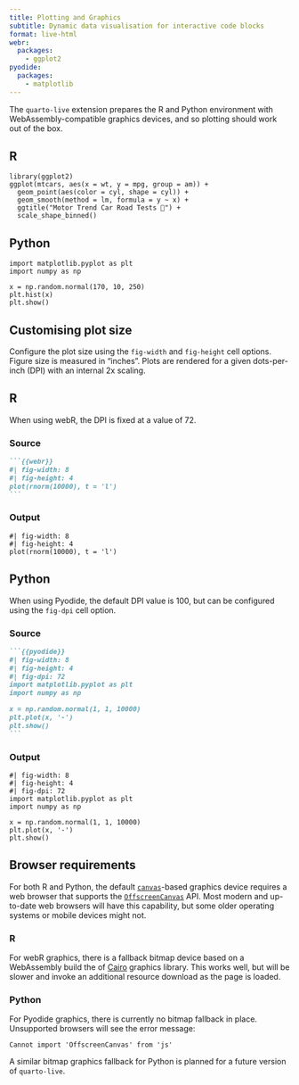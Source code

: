 ```yaml
---
title: Plotting and Graphics
subtitle: Dynamic data visualisation for interactive code blocks
format: live-html
webr:
  packages:
    - ggplot2
pyodide:
  packages:
    - matplotlib
---
```


The `quarto-live` extension prepares the R and Python environment with WebAssembly-compatible graphics devices, and so plotting should work out of the box.

::: {.panel-tabset}

## R

```webr
library(ggplot2)
ggplot(mtcars, aes(x = wt, y = mpg, group = am)) +
  geom_point(aes(color = cyl, shape = cyl)) +
  geom_smooth(method = lm, formula = y ~ x) +
  ggtitle("Motor Trend Car Road Tests 🚀") +
  scale_shape_binned()
```

## Python

```pyodide
import matplotlib.pyplot as plt
import numpy as np

x = np.random.normal(170, 10, 250)
plt.hist(x)
plt.show()
```

:::

## Customising plot size

Configure the plot size using the `fig-width` and `fig-height` cell options. Figure size is measured in "inches". Plots are rendered for a given dots-per-inch (DPI) with an internal 2x scaling.

::: {.panel-tabset}

## R

When using webR, the DPI is fixed at a value of 72.

### Source

````markdown
```{{webr}}
#| fig-width: 8
#| fig-height: 4
plot(rnorm(10000), t = 'l')
```
````

### Output

```webr
#| fig-width: 8
#| fig-height: 4
plot(rnorm(10000), t = 'l')
```

## Python

When using Pyodide, the default DPI value is 100, but can be configured using the `fig-dpi` cell option. 

### Source

````markdown
```{{pyodide}}
#| fig-width: 8
#| fig-height: 4
#| fig-dpi: 72
import matplotlib.pyplot as plt
import numpy as np

x = np.random.normal(1, 1, 10000)
plt.plot(x, '-')
plt.show() 
```
````

### Output

```pyodide
#| fig-width: 8
#| fig-height: 4
#| fig-dpi: 72
import matplotlib.pyplot as plt
import numpy as np

x = np.random.normal(1, 1, 10000)
plt.plot(x, '-')
plt.show() 
```
:::

## Browser requirements

For both R and Python, the default [`canvas`](https://developer.mozilla.org/en-US/docs/Web/API/Canvas_API)-based graphics device requires a web browser that supports the [`OffscreenCanvas`](https://developer.mozilla.org/en-US/docs/Web/API/OffscreenCanvas) API. Most modern and up-to-date web browsers will have this capability, but some older operating systems or mobile devices might not.

### R

For webR graphics, there is a fallback bitmap device based on a WebAssembly build the of [Cairo](https://www.cairographics.org/) graphics library. This works well, but will be slower and invoke an additional resource download as the page is loaded.

### Python

For Pyodide graphics, there is currently no bitmap fallback in place. Unsupported browsers will see the error message:

```.none
Cannot import 'OffscreenCanvas' from 'js'
```

::: {.callout-note}
A similar bitmap graphics fallback for Python is planned for a future version of `quarto-live`.
:::
